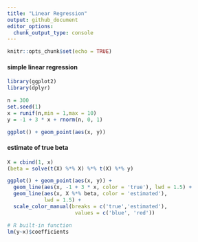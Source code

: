```yaml
---
title: "Linear Regression"
output: github_document
editor_options: 
  chunk_output_type: console
---
```


```r
knitr::opts_chunk$set(echo = TRUE)
```

#### simple linear regression
```r
library(ggplot2)
library(dplyr)

n = 300
set.seed(1)
x = runif(n,min = 1,max = 10)
y = -1 + 3 * x + rnorm(n, 0, 1)

ggplot() + geom_point(aes(x, y))
```


#### estimate of true beta
```r
X = cbind(1, x)
(beta = solve(t(X) %*% X) %*% t(X) %*% y)

ggplot() + geom_point(aes(x, y)) + 
  geom_line(aes(x, -1 + 3 * x, color = 'true'), lwd = 1.5) + 
  geom_line(aes(x, X %*% beta, color = 'estimated'),
            lwd = 1.5) + 
  scale_color_manual(breaks = c('true','estimated'),
                      values = c('blue', 'red'))

# R built-in function 
lm(y~x)$coefficients

```

